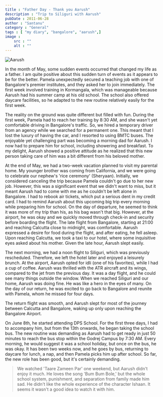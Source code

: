 ```yaml
---
title : "Father Day - Thank you Aarush"
description : "Trip to Siliguri with Aarush"
pubDate : 2011-06-28
author : "Santanu"
category : "General"
tags : [ "my diary", "bangalore", "aarush",]
image :
    src : ""
    alt : ""
---
```


<Image src={pic1} alt="Aarush"/>

In the month of May, some sudden events occurred that changed my life as a father. I am quite positive about this sudden turn of events as it appears to be for the better. Pamela unexpectedly secured a teaching job with one of Bangalore's premier institutes, and they asked her to join immediately. The first week involved training in Kormangala, which was manageable because Aarush had his summer camp at his old school. The school also offered daycare facilities, so he adapted to the new routine relatively easily for the first week.

The reality on the ground was quite different but filled with fun. During the first week, Pamela had to reach her training by 8:30 AM, and she wasn't yet comfortable driving in Bangalore's traffic. So, we hired a temporary driver from an agency while we searched for a permanent one. This meant that I lost the luxury of having the car, and I resorted to using BMTC buses. The enjoyable yet challenging part was becoming a morning dad for Aarush. I now had to prepare him for school, including showering and breakfast. To my delight, Aarush showed a positive attitude as he realized that this new person taking care of him was a bit different from his beloved mother.

At the end of May, we had a two-week vacation planned to visit my parental home. My younger brother was coming from California, and we were going to celebrate our nephew's 'rice ceremony' (Sheryaan). Initially, we considered canceling the trip because Pamela couldn't go due to her new job. However, this was a significant event that we didn't want to miss, but it meant Aarush had to come with me as he couldn't be left alone in Bangalore. I had to rebook air tickets, which put a serious dent in my credit card. I had to remind Aarush about this upcoming big trip every morning while preparing him for school. On the day of departure, he seemed to think it was more of my trip than his, as his bag wasn't that big. However, at the airport, he was okay and we quickly moved through check-in and security before boarding the flight. The late flight from Bangalore, starting at 21:00 and reaching Calcutta close to midnight, was comfortable. Aarush expressed a desire for food during the flight, and after eating, he fell asleep. Upon reaching Calcutta, we took a taxi to our hotel, where some inquisitive eyes asked about his mother. Given the late hour, Aarush slept easily.

The next morning, we had a noon flight to Siliguri, which was previously rescheduled. Therefore, we left the hotel later and enjoyed a leisurely brunch. At the airport, Aarush opted for idli (one of his favorites), while I had a cup of coffee. Aarush was thrilled with the ATR aircraft and its wings, compared to the jet from the previous day. It was a day flight, and he could see many things outside the window. When we reached Siliguri and our home, Aarush was doing fine. He was like a hero in the eyes of many. On the day of our return, he was excited to go back to Bangalore and reunite with Pamela, whom he missed for four days.

The return flight was smooth, and Aarush slept for most of the journey between Calcutta and Bangalore, waking up only upon reaching the Bangalore Airport.

On June 8th, he started attending DPS School. For the first three days, I had to accompany him, but from the 13th onwards, he began taking the school bus. The new routine was demanding as Aarush had to get ready in just 50 minutes to reach the bus stop within the Godrej Campus by 7:30 AM. Every morning, he would suggest it was a school holiday, but once on the bus, he was okay. It has been two weeks now, and he goes by bus, returning to daycare for lunch, a nap, and then Pamela picks him up after school. So far, the new role has been good, but it's certainly demanding.

> We watched 'Taare Zameen Par' one weekend, but Aarush didn't enjoy it much. He loves the song 'Bum Bum Bole,' but the whole school system, punishment, and separation from family made him sad. He didn't like the whole experience of the character Ishaan. It seems it wasn't a good idea to watch it with him.

